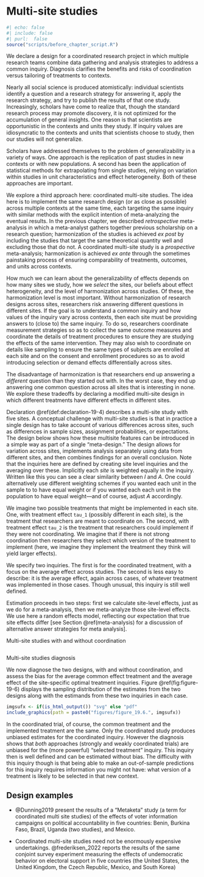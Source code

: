 # Multi-site studies

```r
#| echo: false
#| include: false
#| purl:  false
source("scripts/before_chapter_script.R")
```

:::: {.ddbox}
We declare a design for a coordinated research project in which multiple research teams combine data gathering and analysis strategies to address a common inquiry. Diagnosis clarifies the benefits and risks of coordination versus tailoring of treatments to contexts.    
::::

Nearly all social science is produced atomistically: individual scientists identify a question and a research strategy for answering it, apply the research strategy, and try to publish the results of that one study. Increasingly, scholars have come to realize that, though the standard research process may promote discovery, it is not optimized for the accumulation of general insights. One reason is that scientists are opportunistic in the contexts and units they study. If inquiry values are idiosyncratic to the contexts and units that scientists choose to study, then our studies will not generalize. 

Scholars have addressed themselves to the problem of generalizability in a variety of ways. One approach is the replication of past studies in new contexts or with new populations. A second has been the application of statistical methods for extrapolating from single studies, relying on variation within studies in unit characteristics and effect heterogeneity. Both of these approaches are important.

We explore a third approach here: coordinated multi-site studies. The idea here is to implement the same research design (or as close as possible) across multiple contexts at the same time, each targeting the same inquiry with similar methods with the explicit intention of meta-analyzing the eventual results. In the previous chapter, we described *retrospective* meta-analysis in which a meta-analyst gathers together previous scholarship on a research question; harmonization of the studies is achieved *ex post* by including the studies that target the same theoretical quantity well and excluding those that do not. A coordinated multi-site study is a *prospective* meta-analysis; harmonization is achieved *ex ante* through the sometimes painstaking process of ensuring comparability of treatments, outcomes, and units across contexts.

How much we can learn about the generalizability of effects depends on how many sites we study, how we *select* the sites, our beliefs about effect heterogeneity, and the level of harmonization across studies. Of these, the harmonization level is most important. Without harmonization of research designs across sites, researchers risk answering different questions in different sites. If the goal is to understand a common inquiry and how values of the inquiry vary across contexts, then each site must be providing answers to (close to) the same inquiry. To do so, researchers coordinate measurement strategies so as to collect the same outcome measures and coordinate the details of treatment procedures to ensure they are studying the effects of the same intervention. They may also wish to coordinate on details like sampling to ensure the same types of subjects are enrolled at each site and on the consent and enrollment procedures so as to avoid introducing selection or demand effects differentially across sites.

The disadvantage of harmonization is that researchers end up answering a *different* question than they started out with. In the worst case, they end up answering one common question across all sites that is interesting in none. We explore these tradeoffs by declaring a modified multi-site design in which different treatments have different effects in different sites. 

Declaration \@ref(def:declaration-19-4) describes a multi-site study with five sites. A conceptual challenge with multi-site studies is that in practice  a single design has to take account of various differences across sites, such as differences in sample sizes, assignment probabilities, or expectations. The design below shows how these multisite features can be introduced in a simple way as part of a single "meta-design." The design allows for variation across sites, implements analysis separately using data from different sites, and then combines findings for an overall conclusion. Note that the inquiries here are defined by creating site level inquiries and the averaging over these.    Implicitly each *site* is weighted equally in the inquiry. Written like this you can see a clear similarity  between  *I* and *A*. One could alternatively use different weighting schemes if you wanted each unit in the sample to to have equal weight or if you wanted each each unit in the population to have equal weight---and of course, adjust *A* accordingly.

We imagine two possible treatments that might be implemented in each site. One, with treatment effect `tau_1` (possibly different in each site), is the treatment that researchers are meant to coordinate on. The second, with treatment effect `tau_2` is the treatment that researchers could implement if they were not coordinating. We imagine that if there is not strong coordination then researchers they select which version of the treatment to implement (here, we imagine they implement the treatment they think will yield larger effects).

We specify two inquiries. The first is for the coordinated treatment, with a focus on the average effect across studies. The second is less easy to describe: it is the average effect, again across cases, of whatever treatment was implemented in those cases.  Though unusual, this inquiry is still well defined.  

Estimation proceeds in two steps: first we calculate site-level effects, just as we do for a meta-analysis, then we meta-analyze those site-level effects. We use here a random effects model, reflecting our expectation that true site effects differ [see Section \@ref(meta-analysis) for a discussion of alternative answer strategies for meta analysis]. 

:::{.definition #declaration-19-4}

Multi-site studies with and without coordination

```r
```

:::

:::{.lemma #diagnosis-19-4}

Multi-site studies diagnosis

We now diagnose the two designs, with and without coordination, and assess the bias for the average common effect treatment and the average effect of the site-specific optimal treatment inquiries. Figure \@ref(fig:figure-19-6) displays the sampling distribution of the estimates from the two designs along with the estimands from these two inquiries in each case.

```r
imgsufx <- if(is_html_output()) "svg" else "pdf"
include_graphics(path = paste0("figures/figure_19.6.", imgsufx))
```

In the coordinated trial, of course, the common treatment and the implemented treatment are the same. Only the coordinated study produces unbiased estimates for the coordinated inquiry.  However the diagnosis shows that *both* approaches (strongly  and weakly coordinated trials) are unbiased for the (more powerful) "selected treatment" inquiry. This inquiry then is well defined and can be estimated without bias. The difficulty with this inquiry though is that being able to make an out-of-sample predictions for this inquiry requires information you might not have: what version of a treatment is likely to be selected in that new  context. 

:::

## Design examples

- @Dunning2019 present the results of a "Metaketa" study (a term for coordinated multi site studies) of the effects of voter information campaigns on political accountability in five countries: Benin, Burkina Faso, Brazil, Uganda (two studies), and Mexico.

- Coordinated multi-site studies need not be enormously expensive undertakings. @frederiksen_2022 reports the results of the same conjoint survey experiment measuring the effects of undemocratic behavior on electoral support in five countries (the United States, the United Kingdom, the Czech Republic, Mexico, and South Korea)



